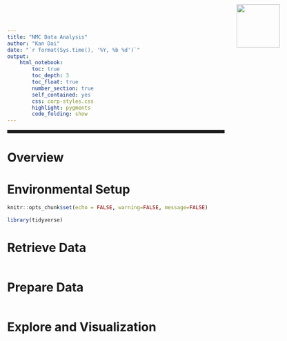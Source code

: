 ```yaml
---
title: "NMC Data Analysis"
author: "Kan Dai"
date: "`r format(Sys.time(), '%Y, %b %d')`"
output:
    html_notebook:
        toc: true
        toc_depth: 3
        toc_float: true
        number_section: true
        self_contained: yes
        css: corp-styles.css
        highlight: pygments
        code_folding: show
---
```


<img src="https://raw.githubusercontent.com/nmcdev/nmcMetResources/master/inst/extdata/nmc_large.png" style="position:absolute;top:10px;right:100px;" width ="100" height="100"/>
<hr style="height:8px;">

# Overview
  

# Environmental Setup
```r
knitr::opts_chunk$set(echo = FALSE, warning=FALSE, message=FALSE)
```

```r
library(tidyverse)
```

# Retrieve Data

```r

```

# Prepare Data

```r

```

# Explore and Visualization

```r

```
